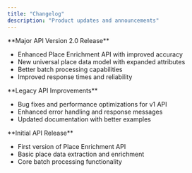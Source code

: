 ```yaml
---
title: "Changelog"
description: "Product updates and announcements"
---
```


<Update label="October 2025" description="v2.0.0">
  **Major API Version 2.0 Release**
  
  - Enhanced Place Enrichment API with improved accuracy
  - New universal place data model with expanded attributes
  - Better batch processing capabilities
  - Improved response times and reliability
</Update>

<Update label="September 2025" description="v1.5.0">
  **Legacy API Improvements**
  
  - Bug fixes and performance optimizations for v1 API
  - Enhanced error handling and response messages
  - Updated documentation with better examples
</Update>

<Update label="August 2025" description="v1.0.0">
  **Initial API Release**
  
  - First version of Place Enrichment API
  - Basic place data extraction and enrichment
  - Core batch processing functionality
</Update>
